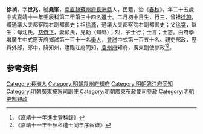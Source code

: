 {{明清人物信息框
| 姓名 = 徐禎
| 原名 =
| 圖片名稱= 
| 圖片大小 =
| 圖片說明 = 
| 最高職務 =
| 國家 = 大明 
| 爵位 =
| 籍貫 = [[南直隸|南直隸]][[蘇州府|蘇州府]][[長洲縣|長洲縣]]
| 族裔 = 
| 旗籍 = 
| 字號 = 
| 諡號 =
| 出生日期 = 二月初十日
| 出生地點 =
| 逝世日期 = 
| 逝世地點 =
| 墓葬 =
| 配偶 = 顧氏
| 親屬 = 曾祖[[徐諒|徐諒]]，祖[[徐源|徐源]]，父[[徐棠|徐棠]]，母沈氏
| 出身 =
* 嘉靖十一年壬辰科進士
| 經歷 =
| 著作 =  
*
*
*
}}
'''徐禎'''{{BD|1508年||1567年||}}，字'''世兆'''，號'''堯峯'''，[[南直隸|南直隸]][[蘇州府|蘇州府]][[長洲縣|長洲縣]]人，民籍，治《[[春秋|春秋]]》，年二十五歲中式嘉靖十一年壬辰科第二甲第三十四名進士。二月初十日生，行三，曾祖[[徐諒|徐諒]]，贈通議大夫都察院右副都御史；祖[[徐源|徐源]]，通議大夫都察院右副都御史；父[[徐棠|徐棠]]，監生；母沈氏。[[慈侍下|慈侍下]]，妻顧氏，兄勳（知縣）；烈，子士行；士言；士志。由府學增廣生中式應天府鄉試第一百十一名[[舉人|舉人]]，[[會試|會試]]中式第一百五十名。觀吏部政，歷員外郎，郎中，降知州，陞臨江府同知，[[袁州府|袁州府]]知府，廣東副使參政<ref>《嘉靖十一年進士登科錄》</ref><ref>《嘉靖十一年壬辰科進士同年序齒錄》</ref>。

== 参考资料 ==
{{reflist}}
{{明朝人物小作品}}
{{嘉靖十一年壬辰科殿试金榜}}

{{Authority control}}
{{DEFAULTSORT:}}
[[Category:長洲人|Category:長洲人]]
[[Category:明朝袁州府知府|Category:明朝袁州府知府]]
[[Category:明朝臨江府同知|Category:明朝臨江府同知]]
[[Category:明朝廣東按察司副使|Category:明朝廣東按察司副使]]
[[Category:明朝廣東布政使司參政|Category:明朝廣東布政使司參政]]
[[Category:明朝吏部觀政|Category:明朝吏部觀政]]